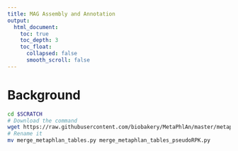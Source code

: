 ```yaml
---
title: MAG Assembly and Annotation
output:
  html_document:
    toc: true     
    toc_depth: 3     
    toc_float:       
      collapsed: false       
      smooth_scroll: false 
---
```


# **Background**


```bash
cd $SCRATCH
# Download the command
wget https://raw.githubusercontent.com/biobakery/MetaPhlAn/master/metaphlan/utils/merge_metaphlan_tables.py
# Rename it
mv merge_metaphlan_tables.py merge_metaphlan_tables_pseudoRPK.py
```


